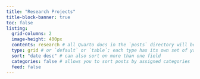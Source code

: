 ```yaml
---
title: "Research Projects"
title-block-banner: true
toc: false
listing: 
  grid-columns: 2
  image-height: 400px
  contents: research # all Quarto docs in the `posts` directory will be included on your listing page
  type: grid # or `default` or `table`; each type has its own set of yaml options to include
  sort: "date desc" # can also sort on more than one field
  categories: false # allows you to sort posts by assigned categories 
  feed: false
---
```

